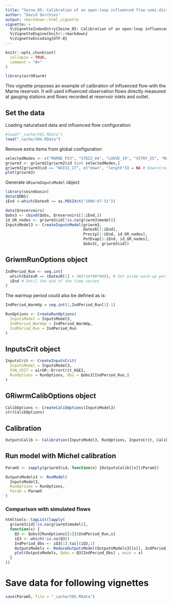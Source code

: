 ```yaml
---
title: "Seine_05: Calibration of an open-loop influenced flow semi-distributed model network"
author: "David Dorchies"
output: rmarkdown::html_vignette
vignette: >
  %\VignetteIndexEntry{Seine_05: Calibration of an open-loop influenced flow semi-distributed model network}
  %\VignetteEngine{knitr::rmarkdown}
  %\VignetteEncoding{UTF-8}
---
```


```r
knitr::opts_chunk$set(
  collapse = TRUE,
  comment = "#>"
)
```

```r
library(airGRiwrm)
```

This vignette proposes an example of calibration of influenced flow with the Marne reservoir.
It will used influenced observation flows directly measured at gauging stations and flows recorded at reservoir inlets and outlet.

## Set the data

Loading naturalised data and influenced flow configuration:

```r
#load("_cache/V01.RData")
load("_cache/V04.RData")
```

Remove extra items from global configuration

```r
selectedNodes <- c("MARNE_P23", "STDIZ_04", "LOUVE_19", "VITRY_25", "MARNE_P28", "MARNE_R25", "CHALO_21", "MONTR_18", "NOISI_17")
griwrm3 <- griwrm2[griwrm2$id %in% selectedNodes,]
griwrm3[griwrm3$id == "NOISI_17", c("down", "length")] = NA # Downstream station instead of PARIS_05
plot(griwrm3)
```

Generate `GRiwrmInputsModel` object

```r
library(seinebasin)
data(QOBS)
iEnd <-which(DatesR == as.POSIXct("2008-07-31"))

data(Qreservoirs)
Qobs3 <- cbind(Qobs, Qreservoirs[1:iEnd,])
id_GR_nodes <- griwrm3$id[!is.na(griwrm3$model)]
InputsModel3 <- CreateInputsModel(griwrm3, 
                                  DatesR[1:iEnd], 
                                  Precip[1:iEnd, id_GR_nodes], 
                                  PotEvap[1:iEnd, id_GR_nodes], 
                                  Qobs3[, griwrm3$id])
```

## GriwmRunOptions object


```r
IndPeriod_Run <- seq.int(
  which(DatesR == (DatesR[1] + 365*24*60*60)), # Set aside warm-up period
  iEnd # Until the end of the time series
)
```

The warmup period could also be defined as is:

```r
IndPeriod_WarmUp = seq.int(1,IndPeriod_Run[1]-1)
```



```r
RunOptions <- CreateRunOptions(
  InputsModel = InputsModel3,
  IndPeriod_WarmUp = IndPeriod_WarmUp,
  IndPeriod_Run = IndPeriod_Run
)
```

## InputsCrit object

```r
InputsCrit <- CreateInputsCrit(
  InputsModel = InputsModel3,
  FUN_CRIT = airGR::ErrorCrit_KGE2,
  RunOptions = RunOptions, Obs = Qobs3[IndPeriod_Run,]
)
```

## GRiwrmCalibOptions object

```r
CalibOptions <- CreateCalibOptions(InputsModel3)
str(CalibOptions)
```

## Calibration

```r
OutputsCalib <- Calibration(InputsModel3, RunOptions, InputsCrit, CalibOptions)
```

## Run model with Michel calibration

```r
Param5 <- sapply(griwrm3$id, function(x) {OutputsCalib[[x]]$Param})

OutputsModels3 <- RunModel(
  InputsModel3,
  RunOptions = RunOptions,
  Param = Param5
)
```

### Comparison with simulated flows

```r
htmltools::tagList(lapply(
  griwrm3$id[!is.na(griwrm3$model)],
  function(x) {
    Q3 <- Qobs3[RunOptions[[1]]$IndPeriod_Run,x]
    iQ3 <- which(!is.na(Q3))
    IndPeriod_Obs <- iQ3[1]:tail(iQ3,1)
    OutputsModels <- ReduceOutputsModel(OutputsModels3[[x]], IndPeriod_Obs)
    plot(OutputsModels, Qobs = Q3[IndPeriod_Obs] , main = x)
  }
))
```

# Save data for following vignettes

```r
save(Param5, file = "_cache/V05.RData")
```

